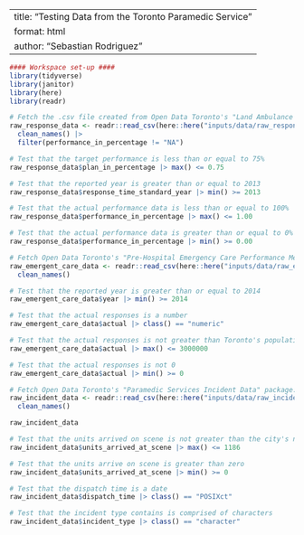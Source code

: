 <!--
#### Preamble ####
# Purpose: Testing Data from the Toronto Paramedic Service
# Prerequisites: Need to have downloaded the data using [inputs/data/data_import.qmd]
# Author: Sebastian Rodriguez
# Email: me@srod.ca
# Date: 3 February 2023
# GitHub: https://github.com/seb646/toronto-paramedic-responses
-->
---
title: "Testing Data from the Toronto Paramedic Service"
format: html
author: "Sebastian Rodriguez"
---
```r
#### Workspace set-up ####
library(tidyverse)
library(janitor)
library(here)
library(readr)
```

```r
# Fetch the .csv file created from Open Data Toronto's "Land Ambulance Response Time Standard" package: https://open.toronto.ca/dataset/land-ambulance-response-time-standard
raw_response_data <- readr::read_csv(here::here("inputs/data/raw_response_data.csv"), show_col_types = FALSE) |>
  clean_names() |>
  filter(performance_in_percentage != "NA")

# Test that the target performance is less than or equal to 75%
raw_response_data$plan_in_percentage |> max() <= 0.75

# Test that the reported year is greater than or equal to 2013
raw_response_data$response_time_standard_year |> min() >= 2013

# Test that the actual performance data is less than or equal to 100%
raw_response_data$performance_in_percentage |> max() <= 1.00

# Test that the actual performance data is greater than or equal to 0%
raw_response_data$performance_in_percentage |> min() >= 0.00

```

```r
# Fetch Open Data Toronto's "Pre-Hospital Emergency Care Performance Metrics" package:  https://open.toronto.ca/dataset/pre-hospital-emergency-care-performance-metrics
raw_emergent_care_data <- readr::read_csv(here::here("inputs/data/raw_emergent_care_data.csv"), show_col_types = FALSE) |>
  clean_names()

# Test that the reported year is greater than or equal to 2014
raw_emergent_care_data$year |> min() >= 2014

# Test that the actual responses is a number
raw_emergent_care_data$actual |> class() == "numeric"

# Test that the actual responses is not greater than Toronto's population
raw_emergent_care_data$actual |> max() <= 3000000

# Test that the actual responses is not 0 
raw_emergent_care_data$actual |> min() >= 0
```

```r
# Fetch Open Data Toronto's "Paramedic Services Incident Data" package: https://open.toronto.ca/dataset/paramedic-services-incident-data
raw_incident_data <- readr::read_csv(here::here("inputs/data/raw_incident_data.csv"), show_col_types = FALSE) |>
  clean_names()

raw_incident_data

# Test that the units arrived on scene is not greater than the city's number of paramedics
raw_incident_data$units_arrived_at_scene |> max() <= 1186

# Test that the units arrive on scene is greater than zero
raw_incident_data$units_arrived_at_scene |> min() >= 0

# Test that the dispatch time is a date 
raw_incident_data$dispatch_time |> class() == "POSIXct"

# Test that the incident type contains is comprised of characters
raw_incident_data$incident_type |> class() == "character"

```